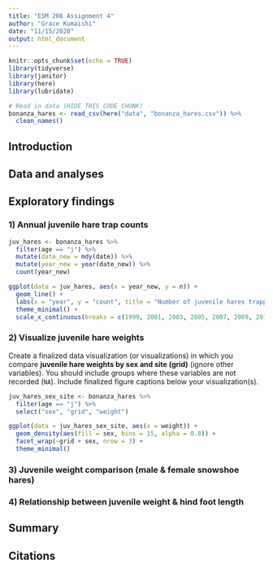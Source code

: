 ```yaml
---
title: "ESM 206 Assignment 4"
author: "Grace Kumaishi"
date: "11/15/2020"
output: html_document
---
```


```r
knitr::opts_chunk$set(echo = TRUE)
library(tidyverse)
library(janitor)
library(here)
library(lubridate)
```

```r
# Read in data (HIDE THIS CODE CHUNK)
bonanza_hares <- read_csv(here("data", "bonanza_hares.csv")) %>%
  clean_names()
```


## Introduction

## Data and analyses

## Exploratory findings

### 1) Annual juvenile hare trap counts

```r
juv_hares <- bonanza_hares %>% 
  filter(age == "j") %>% 
  mutate(date_new = mdy(date)) %>%
  mutate(year_new = year(date_new)) %>% 
  count(year_new)

ggplot(data = juv_hares, aes(x = year_new, y = n)) +
  geom_line() +
  labs(x = "year", y = "count", title = "Number of juvenile hares trapped from 1999-2012") +
  theme_minimal() +
  scale_x_continuous(breaks = c(1999, 2001, 2003, 2005, 2007, 2009, 2011))
```


### 2) Visualize juvenile hare weights

Create a finalized data visualization (or visualizations) in which you compare **juvenile hare weights by sex and site (grid)** (ignore other variables). You should include groups where these variables are not recorded (`NA`). Include finalized figure captions below your visualization(s).

```r
juv_hares_sex_site <- bonanza_hares %>% 
  filter(age == "j") %>% 
  select("sex", "grid", "weight")

ggplot(data = juv_hares_sex_site, aes(x = weight)) +
  geom_density(aes(fill = sex, bins = 15, alpha = 0.8)) +
  facet_wrap(~grid + sex, nrow = 3) +
  theme_minimal()
```


### 3) Juvenile weight comparison (male & female snowshoe hares)

### 4) Relationship between juvenile weight & hind foot length

## Summary

## Citations 